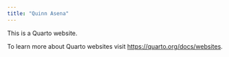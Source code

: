 ```yaml
---
title: "Quinn Asena"
---
```


This is a Quarto website.

To learn more about Quarto websites visit <https://quarto.org/docs/websites>.
